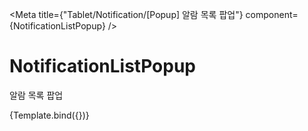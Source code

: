 

<Meta
    title={"Tablet/Notification/[Popup] 알람 목록 팝업"}
    component={NotificationListPopup}
/>

# NotificationListPopup

알람 목록 팝업


<Canvas>
    <Story name="Default">{Template.bind({})}</Story>
</Canvas>
